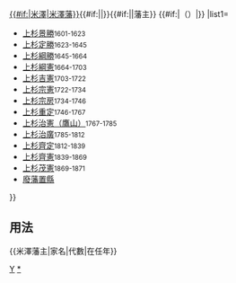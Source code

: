 {{Navbox
|bodyclass=hlist

|name=米澤藩主
|title={{#if:{{{1|}}}|{{{1|}}}|}}[[米澤藩#歷代藩主|{{#if:{{{4|}}}|米澤|米澤藩}}]]{{#if:{{{2|}}}|{{{2|}}}|}}{{#if:{{{4|}}}|{{{4|}}}|藩主}} {{#if:{{{3|}}}|（{{{3|}}}）|}}
|list1=
*[[上杉景勝]]<small>1601-1623</small>
*[[上杉定勝]]<small>1623-1645</small>
*[[上杉綱勝]]<small>1645-1664</small>
*[[上杉綱憲]]<small>1664-1703</small>
*[[上杉吉憲]]<small>1703-1722</small>
*[[上杉宗憲]]<small>1722-1734</small>
*[[上杉宗房]]<small>1734-1746</small>
*[[上杉重定]]<small>1746-1767</small>
*[[上杉治憲|上杉治憲（鷹山）]]<small>1767-1785</small>
*[[上杉治廣]]<small>1785-1812</small>
*[[上杉齊定]]<small>1812-1839</small>
*[[上杉齊憲]]<small>1839-1869</small>
*[[上杉茂憲]]<small>1869-1871</small>
*[[廢藩置縣]]
}}<noinclude>

==用法==
<nowiki>{{米澤藩主|家名|代數|在任年}}</nowiki>
[[Category:歷代藩主模板|Y]]
[[Category:米澤藩主|*]]
</noinclude>